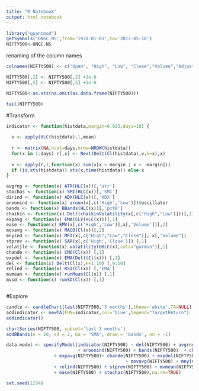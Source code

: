 ---
title: "R Notebook"
output: html_notebook
---

```{r}
library("quantmod")
getSymbols('ONGC.NS',from='1970-01-01',to='2017-05-18')
NIFTY500<-ONGC.NS

```
renaming of the column names 

```{r}
colnames(NIFTY500) <- c("Open", "High", "Low", "Close","Volume","Adjusted")

NIFTY500[,2] <- NIFTY500[,2] +1e-6
NIFTY500[,5] <- NIFTY500[,5] +1e-6

NIFTY500<-as.xts(na.omit(as.data.frame(NIFTY500)))

tail(NIFTY500)
```
#Transform

```{r}
indicator <- function(histdata,margin=0.025,days=10) {
  
  v <- apply(HLC(histdata),1,mean)
  
  r <- matrix(NA,ncol=days,nrow=NROW(histdata))
  for(x in 1:days) r[,x] <- Next(Delt(Cl(histdata),v,k=x),x)
  
  x <- apply(r,1,function(x) sum(x[x > margin | x < -margin]))
  if (is.xts(histdata)) xts(x,time(histdata)) else x
}
```

```{r}
avgrng <- function(x) ATR(HLC(x))[,'atr']
stochas <- function(x) SMI(HLC(x))[,'SMI']
dirind <- function(x) ADX(HLC(x))[,'ADX']
aroonind <- function(x) aroon(x[,c('High','Low')])$oscillator
bands <- function(x) BBands(HLC(x))[,'pctB']
chaikin <- function(x) Delt(chaikinVolatility(x[,c("High","Low")]))[,1]
expavg <- function(x) EMA(CLV(HLC(x)))[,1]
ease <- function(x) EMV(x[,c('High','Low')],x[,'Volume'])[,2]
movavg <- function(x) MACD(Cl(x))[,2]
mnyind <- function(x) MFI(x[,c("High","Low","Close")], x[,"Volume"])
stprev <- function(x) SAR(x[,c('High','Close')]) [,1]
volatile <- function(x) volatility(OHLC(x),calc="garman")[,1]
chande <- function(x) CMO(Cl(x)) [,1]
expdel <- function(x) EMA(Delt(Cl(x))) [,1]
del <- function(x) Delt(Cl(x),k=1:10) [,9:10]
relind <- function(x) RSI(Cl(x)) [,'EMA']
mvmean <- function(x) runMean(Cl(x)) [,1]
mvsd <- function(x) runSD(Cl(x)) [,1]



```
#Explore
```{r}
candle <- candleChart(last(NIFTY500,'3 months'),theme='white',TA=NULL)
addindicator <- newTA(FUN=indicator,col='blue',legend="TargetReturn")
addindicator()
```
```{r}
chartSeries(NIFTY500, subset='last 3 months')
addBBands(n = 20, sd = 2, ma = "SMA", draw = 'bands', on = -1)
```
```{r}

data.model <- specifyModel(indicator(NIFTY500) ~ del(NIFTY500) + avgrng(NIFTY500) + dirind(NIFTY500)
                           + aroonind(NIFTY500) + bands(NIFTY500)  + chaikin(NIFTY500) 
                  + expavg(NIFTY500)+ chande(NIFTY500) + expdel(NIFTY500) + volatile(NIFTY500)
                                             + movavg(NIFTY500) + mnyind(NIFTY500)  
                  + relind(NIFTY500) + stprev(NIFTY500) + mvmean(NIFTY500) + mvsd(NIFTY500) 
                  + ease(NIFTY500) + stochas(NIFTY500),na.rm=TRUE)

set.seed(1234)


```
